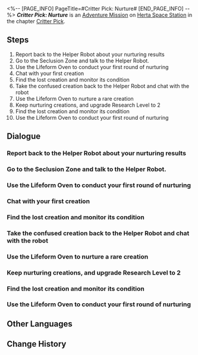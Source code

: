 <%-- [PAGE_INFO]
PageTitle=#Critter Pick: Nurture#
[END_PAGE_INFO] --%>
{{Stub|Dialogue.}}
{{Mission Infobox
|id            = 8016201
|title         = 
|image         = <!--Mission Critter Pick: Nurture.png-->
|type          = Adventure
|event_name    = 
|chapter       = Critter Pick
|requirements  = [[Trailblaze Continuance]] ''[[When the Stars of Ingenuity Shine]]'' completed
|summary       = <!--official mission summary from Fate's Atlas-->
|characters    = Trailblazer
|startLocation = [[Herta Space Station]] - [[Seclusion Zone]]
|world         = Herta Space Station
|area          = Seclusion Zone
|prev          = 
|next          = Critter Pick: Care
|exp           = 100
|credits       = 20000
|stellarJade   = 20
|other         = {{Card List|Traveler's Guide*3; Lost Crystal*2}}
}}
'''''Critter Pick: Nurture''''' is an [[Adventure Mission]] on [[Herta Space Station]] in the chapter [[Critter Pick]].

==Steps==
# Report back to the Helper Robot about your nurturing results
# Go to the Seclusion Zone and talk to the Helper Robot.
# Use the Lifeform Oven to conduct your first round of nurturing
# Chat with your first creation
# Find the lost creation and monitor its condition
# Take the confused creation back to the Helper Robot and chat with the robot
# Use the Lifeform Oven to nurture a rare creation
# Keep nurturing creations, and upgrade Research Level to 2
# Find the lost creation and monitor its condition
# Use the Lifeform Oven to conduct your first round of nurturing

<!--
==Gameplay Notes==

--><!--
==Trial Character==

-->
==Dialogue==
{{Stub Dialogue}}
{{Dialogue Start}}
:{{tx}}
{{Dialogue End}}

===Report back to the Helper Robot about your nurturing results===
{{Mission Description|type=adventure|location=Seclusion Zone|update|So... this kind of "mutation" can actually be generated by a recipe? Your nurturing results have confirmed it. Go report back to the Helper Robot immediately. This will definitely come in useful with the space station's special research into creations.}}
{{Dialogue Start}}
:{{tx}}
{{Dialogue End}}

===Go to the Seclusion Zone and talk to the Helper Robot.===
{{Mission Description|type=adventure|location=Seclusion Zone|update|The genius' visit left behind mysterious creations from Ruan Mei on the space station. Asta has tasked you with nurturing these weird little lifeforms, and she's even prepared a Lifeform Oven and Helper Robot for you with Screwllum.<br />How exactly do you nurture creations? Let's ask the Helper Robot first.}}
{{Dialogue Start}}
:{{tx}}
{{Dialogue End}}

===Use the Lifeform Oven to conduct your first round of nurturing===
{{Dialogue Start}}
:{{tx}}
{{Dialogue End}}

===Chat with your first creation===
{{Mission Description|type=adventure|location=Seclusion Zone|update|Oh, with the Helper Robot's assistance, you manage to use the Lifeform Oven to nurture a new lifeform.<br />What should this new creation call you? How are you going to take care of it? Suddenly, you begin to feel somewhat closer to the parenting experience...}}
{{Dialogue Start}}
:{{tx}}
{{Dialogue End}}

===Find the lost creation and monitor its condition===
{{Mission Description|type=adventure|location=Seclusion Zone|update|The newly nurtured creation is a little shy and fearfully bolts out of your sight. The Helper Robot tells you it's not safe outside, so you should rush after it quickly.<br />But then again, this kind of sifting around through trash like this... Your knees and back are not going to thank you.}}
{{Dialogue Start}}
:{{tx}}
{{Dialogue End}}

===Take the confused creation back to the Helper Robot and chat with the robot===
{{Mission Description|type=adventure|location=<!--to be added-->|update|You manage to successfully find the lost creation, and... you discover a mysterious mutation on it for which you have no explanation. Better head back and ask the Helper Robot about it.<br />Does eating trash makes them evolve? Something seems off just thinking about it...}}
{{Dialogue Start}}
:{{tx}}
{{Dialogue End}}

===Use the Lifeform Oven to nurture a rare creation===
{{Mission Description|type=adventure|location=<!--to be added-->|update|"Mutation" is not common among creations. The Helper Robot asks you to keep nurturing it using the approach just outlined and see if you can crack the mystery behind Ruan Mei's creations.}}
{{Dialogue Start}}
:{{tx}}
{{Dialogue End}}

===Keep nurturing creations, and upgrade Research Level to 2===
{{Mission Description|type=adventure|location=<!--to be added-->|update|There are still several special creations wandering around the space station. The researchers need enough samples to crack the secret behind their physical traits. The weight of this task now rests upon your shoulders...}}
{{Dialogue Start}}
:{{tx}}
{{Dialogue End}}

===Find the lost creation and monitor its condition===
{{Mission Description|type=adventure|location=<!--to be added-->|update|The newly nurtured creation is a little shy and fearfully bolts out of your sight. The Helper Robot tells you it's not safe outside, so you should rush after it quickly.<br />But then again, this kind of sifting around through trash like this... Your knees and back are not going to thank you.}}
{{Dialogue Start}}
:{{tx}}
{{Dialogue End}}

===Use the Lifeform Oven to conduct your first round of nurturing===
{{Mission Description|type=adventure|location=<!--to be added-->|update|The genius' visit left behind mysterious creations from Ruan Mei on the space station. Asta has tasked you with nurturing these weird little lifeforms, and she's even prepared a Lifeform Oven and Helper Robot for you with Screwllum.<br />How exactly do you nurture creations? Let's ask the Helper Robot first.}}
{{Dialogue Start}}
:{{tx}}
{{Dialogue End}}

==Other Languages==
{{Other Languages
|en   = Critter Pick: Nurture
|zhs  = 异宠拾遗：培育
|zht  = 異寵拾遺：培育
|ja   = わくわくワンダーペット：培養
|ko   = 이색 펫 연구: 육성
|es   = Búsqueda de mascotas exóticas: desarrollo
|fr   = Chasse aux créatures insolites&nbsp;: Élevage
|ru   = Охота на экзотических питомцев: Взращивание
|th   = รวบรวมสิ่งมีชีวิตสุดแปลก: เพาะเลี้ยง
|vi   = Góp Nhặt Thú Cưng: Nuôi Dưỡng
|de   = Exotische Haustiersammlung: Kultivierung
|id   = Budi Daya Makhluk Eksotis: Pengembangan
|pt   = Escolha de Criaturas: Cuidado
}}

==Change History==
{{Change History|1.6}}
